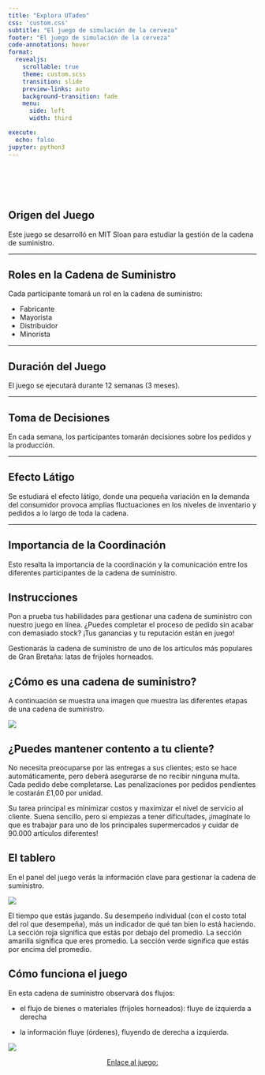 ```yaml
---
title: "Explora UTadeo"  
css: 'custom.css'
subtitle: "El juego de simulación de la cerveza"
footer: "El juego de simulación de la cerveza"
code-annotations: hover
format: 
  revealjs:
    scrollable: true
    theme: custom.scss
    transition: slide
    preview-links: auto
    background-transition: fade
    menu:
      side: left
      width: third

execute:
  echo: false
jupyter: python3
---
```


# [Introducción al Análisis de Datos]{style="color:white"} {background-image="https://media.discordapp.net/attachments/1133407137918357708/1146592106245267456/jorgeiv500_computer_science_math_data_5066e496-db38-4b02-b617-d08986372cd7.png?width=1516&height=1010"}

## Origen del Juego

Este juego se desarrolló en MIT Sloan para estudiar la gestión de la cadena de suministro.

------------------------------------------------------------------------

## Roles en la Cadena de Suministro

Cada participante tomará un rol en la cadena de suministro:

-   Fabricante
-   Mayorista
-   Distribuidor
-   Minorista

------------------------------------------------------------------------

## Duración del Juego

El juego se ejecutará durante 12 semanas (3 meses).

------------------------------------------------------------------------

## Toma de Decisiones

En cada semana, los participantes tomarán decisiones sobre los pedidos y la producción.

------------------------------------------------------------------------

## Efecto Látigo

Se estudiará el efecto látigo, donde una pequeña variación en la demanda del consumidor provoca amplias fluctuaciones en los niveles de inventario y pedidos a lo largo de toda la cadena.

------------------------------------------------------------------------

## Importancia de la Coordinación

Esto resalta la importancia de la coordinación y la comunicación entre los diferentes participantes de la cadena de suministro.

## Instrucciones

Pon a prueba tus habilidades para gestionar una cadena de suministro con nuestro juego en línea. ¿Puedes completar el proceso de pedido sin acabar con demasiado stock? ¡Tus ganancias y tu reputación están en juego!

Gestionarás la cadena de suministro de uno de los artículos más populares de Gran Bretaña: latas de frijoles horneados.

## ¿Cómo es una cadena de suministro?

A continuación se muestra una imagen que muestra las diferentes etapas de una cadena de suministro.

![][1]

  [1]: imagenes/supply-chain.png

## ¿Puedes mantener contento a tu cliente?

No necesita preocuparse por las entregas a sus clientes; esto se hace automáticamente, pero deberá asegurarse de no recibir ninguna multa. Cada pedido debe completarse. Las penalizaciones por pedidos pendientes le costarán £1,00 por unidad.

Su tarea principal es minimizar costos y maximizar el nivel de servicio al cliente. Suena sencillo, pero si empiezas a tener dificultades, ¡imagínate lo que es trabajar para uno de los principales supermercados y cuidar de 90.000 artículos diferentes!

## El tablero

En el panel del juego verás la información clave para gestionar la cadena de suministro.

![][2]

  [2]: imagenes/performance-bar.jpg

El tiempo que estás jugando. Su desempeño individual (con el costo total del rol que desempeña), más un indicador de qué tan bien lo está haciendo. La sección roja significa que estás por debajo del promedio. La sección amarilla significa que eres promedio. La sección verde significa que estás por encima del promedio.

## Cómo funciona el juego 

En esta cadena de suministro observará dos flujos:

-   el flujo de bienes o materiales (frijoles horneados): fluye de izquierda a derecha

-   la información fluye (órdenes), fluyendo de derecha a izquierda.

![][3]

  [3]: imagenes/graphic-view.jpg

::: {style="text-align: center; margin-top: 1em"}
[Enlace al juego:](https://www2.open.ac.uk/openlearn/supply-chain/index.html){preview-link="true" style="text-align: center"}
:::